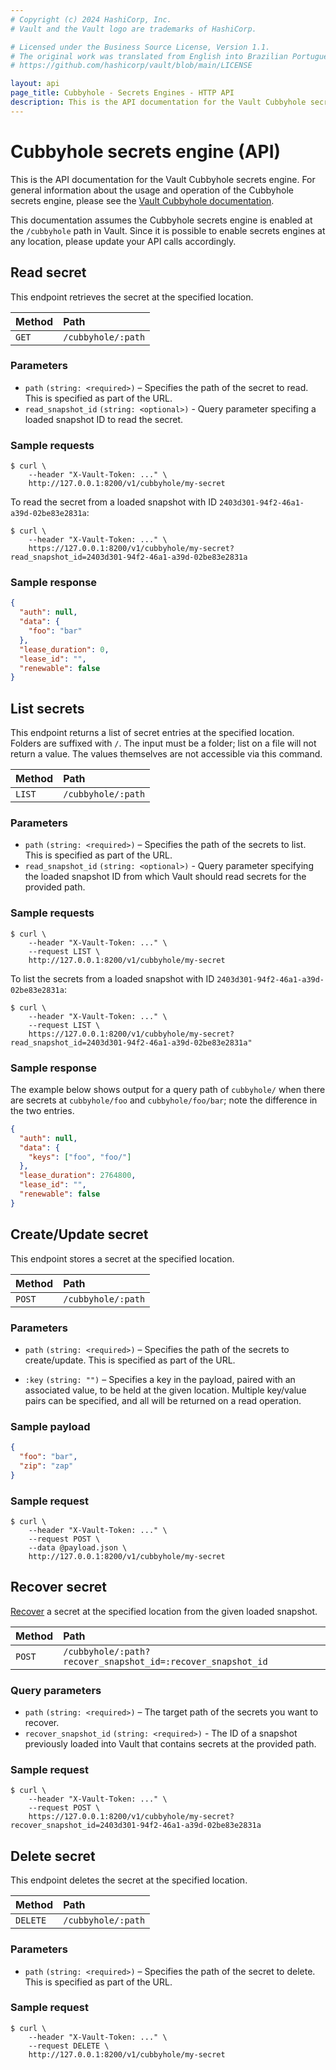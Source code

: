 ```yaml
---
# Copyright (c) 2024 HashiCorp, Inc.
# Vault and the Vault logo are trademarks of HashiCorp.

# Licensed under the Business Source License, Version 1.1.
# The original work was translated from English into Brazilian Portuguese.
# https://github.com/hashicorp/vault/blob/main/LICENSE

layout: api
page_title: Cubbyhole - Secrets Engines - HTTP API
description: This is the API documentation for the Vault Cubbyhole secrets engine.
---
```


# Cubbyhole secrets engine (API)

This is the API documentation for the Vault Cubbyhole secrets engine. For
general information about the usage and operation of the Cubbyhole secrets
engine, please see the
[Vault Cubbyhole documentation](/vault/docs/secrets/cubbyhole).

This documentation assumes the Cubbyhole secrets engine is enabled at the
`/cubbyhole` path in Vault. Since it is possible to enable secrets engines at
any location, please update your API calls accordingly.

## Read secret

This endpoint retrieves the secret at the specified location.

| Method | Path               |
| :----- | :----------------- |
| `GET`  | `/cubbyhole/:path` |

### Parameters

- `path` `(string: <required>)` – Specifies the path of the secret to read.
  This is specified as part of the URL.
- `read_snapshot_id` `(string: <optional>)` - Query parameter specifing a loaded snapshot ID to
read the secret.

### Sample requests

```shell-session
$ curl \
    --header "X-Vault-Token: ..." \
    http://127.0.0.1:8200/v1/cubbyhole/my-secret
```

To read the secret from a loaded snapshot with ID `2403d301-94f2-46a1-a39d-02be83e2831a`:

```shell-session
$ curl \
    --header "X-Vault-Token: ..." \
    https://127.0.0.1:8200/v1/cubbyhole/my-secret?read_snapshot_id=2403d301-94f2-46a1-a39d-02be83e2831a
```


### Sample response

```json
{
  "auth": null,
  "data": {
    "foo": "bar"
  },
  "lease_duration": 0,
  "lease_id": "",
  "renewable": false
}
```

## List secrets

This endpoint returns a list of secret entries at the specified location.
Folders are suffixed with `/`. The input must be a folder; list on a file will
not return a value. The values themselves are not accessible via this command.

| Method | Path               |
| :----- | :----------------- |
| `LIST` | `/cubbyhole/:path` |

### Parameters

- `path` `(string: <required>)` – Specifies the path of the secrets to list.
  This is specified as part of the URL.
- `read_snapshot_id` `(string: <optional>)` - Query parameter specifying the loaded snapshot ID from which Vault should read secrets for the provided path.

### Sample requests

```shell-session
$ curl \
    --header "X-Vault-Token: ..." \
    --request LIST \
    http://127.0.0.1:8200/v1/cubbyhole/my-secret
```

To list the secrets from a loaded snapshot with ID `2403d301-94f2-46a1-a39d-02be83e2831a`:

```shell-session
$ curl \
    --header "X-Vault-Token: ..." \
    --request LIST \
    https://127.0.0.1:8200/v1/cubbyhole/my-secret?read_snapshot_id=2403d301-94f2-46a1-a39d-02be83e2831a"
```


### Sample response

The example below shows output for a query path of `cubbyhole/` when there are
secrets at `cubbyhole/foo` and `cubbyhole/foo/bar`; note the difference in the
two entries.

```json
{
  "auth": null,
  "data": {
    "keys": ["foo", "foo/"]
  },
  "lease_duration": 2764800,
  "lease_id": "",
  "renewable": false
}
```

## Create/Update secret

This endpoint stores a secret at the specified location.

| Method | Path               |
| :----- | :----------------- |
| `POST` | `/cubbyhole/:path` |

### Parameters

- `path` `(string: <required>)` – Specifies the path of the secrets to
  create/update. This is specified as part of the URL.

- `:key` `(string: "")` – Specifies a key in the payload, paired with an associated value, to
  be held at the given location. Multiple key/value pairs can be specified, and
  all will be returned on a read operation.

### Sample payload

```json
{
  "foo": "bar",
  "zip": "zap"
}
```

### Sample request

```shell-session
$ curl \
    --header "X-Vault-Token: ..." \
    --request POST \
    --data @payload.json \
    http://127.0.0.1:8200/v1/cubbyhole/my-secret
```

## Recover secret

[Recover](/vault/docs/concepts/integrated-storage/snapshot-recover) a secret at the specified location from the given loaded snapshot.

| Method | Path               |
| :----- | :----------------- |
| `POST` | `/cubbyhole/:path?recover_snapshot_id=:recover_snapshot_id` |

### Query parameters

- `path` `(string: <required>)` – The target path of the secrets you want to recover.
- `recover_snapshot_id` `(string: <required>)` - The ID of a snapshot previously loaded into Vault that contains secrets at the provided path.


### Sample request

```shell-session
$ curl \
    --header "X-Vault-Token: ..." \
    --request POST \
    https://127.0.0.1:8200/v1/cubbyhole/my-secret?recover_snapshot_id=2403d301-94f2-46a1-a39d-02be83e2831a
```

## Delete secret

This endpoint deletes the secret at the specified location.

| Method   | Path               |
| :------- | :----------------- |
| `DELETE` | `/cubbyhole/:path` |

### Parameters

- `path` `(string: <required>)` – Specifies the path of the secret to delete.
  This is specified as part of the URL.

### Sample request

```shell-session
$ curl \
    --header "X-Vault-Token: ..." \
    --request DELETE \
    http://127.0.0.1:8200/v1/cubbyhole/my-secret
```
